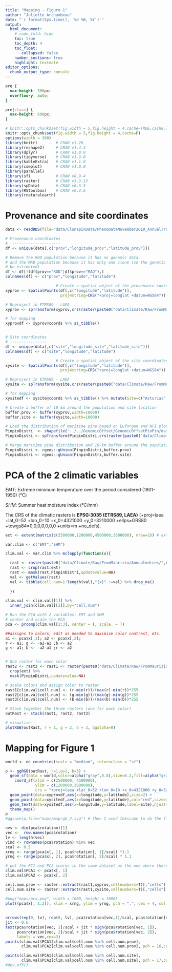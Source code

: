 ```yaml
---
title: "Mapping - Figure 1"
author: "Juliette Archambeau"
date: "`r format(Sys.time(), '%d %B, %Y')`"
output: 
  html_document:
    # code_fold: hide
    toc: true
    toc_depth: 4
    toc_float:
       collapsed: false
    number_sections: true
    highlight: textmate
editor_options: 
  chunk_output_type: console
---
```


<style>
pre {
  overflow-x: auto;
}
pre code {
  word-wrap: normal;
  white-space: pre;
}
</style>

<style type="text/css">
div.main-container {
  max-width: 2000px;
  margin-left: auto;
  margin-right: auto;
}
</style>


```css
pre {
  max-height: 300px;
  overflow-y: auto;
}

pre[class] {
  max-height: 600px;
}
```

```r
# knitr::opts_chunk$set(fig.width = 5,fig.height = 4,cache=TRUE,cache.lazy = FALSE)
knitr::opts_chunk$set(fig.width = 5,fig.height = 4,cache=F)
options(width = 300)
library(knitr)        # CRAN v1.26
library(reshape2)     # CRAN v1.4.4
library(dplyr)        # CRAN v1.0.0
library(tidyverse)    # CRAN v1.3.0
library(kableExtra)   # CRAN v1.1.0
library(cowplot)      # CRAN v1.0.0
library(parallel)
library(sf)           # CRAN v0.9-4
library(raster)       # CRAN v3.3-13
library(spData)       # CRAN v0.3.5
library(RStoolbox)    # CRAN v0.2.6
library(rnaturalearth)
```


# Provenance and site coordinates

```r
data <- readRDS(file="data/ClonapinData/PhenoDataNovember2019_AnnualTraits.rds")

# Provenance coordinates
# ----------------------
df <- unique(data[,c("prov","longitude_prov","latitude_prov")])

# Remove the ROD population because it has no genomic data,
# and the MAD population because it has only one clone (so the genetic variation can't
# be estimated)
df <- df[!(df$prov=="ROD"|df$prov=="MAD"),]
colnames(df) <- c("prov","longitude","latitude")

                      # Create a spatial object of the provenance coordinates 
xyprov <- SpatialPoints(df[,c("longitude","latitude")], 
                        proj4string=CRS("+proj=longlat +datum=WGS84"))

# Reproject in ETRS89 - LAEA 
xyprov <- spTransform(xyprov,crs(raster(paste0("data/Climate/Raw/FromMaurizio/Annualndices/EMT.tif"))))

# for mapping
xyprovdf <- xyprov@coords %>% as_tibble()


# Site coordinates
# ----------------
df <- unique(data[,c("site","longitude_site","latitude_site")])
colnames(df) <- c("site","longitude","latitude")

                      # Create a spatial object of the site coordinates 
xysite <- SpatialPoints(df[,c("longitude","latitude")], 
                        proj4string=CRS("+proj=longlat +datum=WGS84"))

# Reproject in ETRS89 - LAEA
xysite <- spTransform(xysite,crs(raster(paste0("data/Climate/Raw/FromMaurizio/Annualndices/EMT.tif"))))

# for mapping
xysitedf <- xysite@coords %>% as_tibble() %>% mutate(Site=c("Asturias","Bordeaux","Fundão"))
```


```r
# Create a buffer of 10 km around the population and site location
buffer.prov <- buffer(xyprov,width=10000)
buffer.site <- buffer(xysite,width=10000)

# Load the distribution of maritime pine based on Euforgen and NFI plots
PinpinDistri  <- shapefile('../../GenomicOffset/GenomicOffsetPinPin/data/maps/MaskPinpinDistri/PinpinDistriEUforgen_NFIplotsBuffer10km.shp')
PinpinDistri <- spTransform(PinpinDistri,crs(raster(paste0("data/Climate/Raw/FromMaurizio/Annualndices/EMT.tif")) ))

# Merge maritime pine distribution and 10-km buffer around the population and site location
PinpinDistri <- rgeos::gUnion(PinpinDistri,buffer.prov)
PinpinDistri <- rgeos::gUnion(PinpinDistri,buffer.site)
```

# PCA of the 2 climatic variables

$EMT$: Extreme minimum temperature over the period considered (1901-1950) (°C)

$SHM$: Summer heat moisture index (°C/mm)

The CRS of the climatic rasters is **EPSG:3035 (ETRS89, LAEA)** (+proj=laea +lat_0=52 +lon_0=10 +x_0=4321000 +y_0=3210000 +ellps=GRS80 +towgs84=0,0,0,0,0,0,0 +units=m +no_defs).

```r
ext <- extent(matrix(c(2500000,1200000,4500000,3000000), nrow=2)) # extent for the map visualization

var.clim <- c("EMT","SHM")

clim.val <- var.clim %>% mclapply(function(x){

  rast <- raster(paste0("data/Climate/Raw/FromMaurizio/Annualndices/",x,".tif")) 
  rast <- crop(rast,ext)
  rast <- mask(rast,PinpinDistri,updatevalue=NA)
  val <- getValues(rast)
  val <- tibble(cell.num=1:length(val),"{x}" :=val) %>% drop_na()
  
  })

clim.val <- clim.val[[1]] %>% 
  inner_join(clim.val[[2]],by="cell.num")

# Run the PCA with 2 variables: EMT and SHM
# center and scale the PCA
pca <- prcomp(clim.val[2:3], center = T, scale. = T)

##assigns to colors, edit as needed to maximize color contrast, etc.
a1 <- pca$x[,1]; a2 <- pca$x[,2];
r <- a1; g <- -a2-a1 ;b <- a2 
g <- a1; b <- -a2-a1 ;r <- a2 


# One raster for each color
rast2 <- rast3 <- rast1 <- raster(paste0("data/Climate/Raw/FromMaurizio/Annualndices/EMT.tif")) %>% 
  crop(ext) %>% 
  mask(PinpinDistri,updatevalue=NA)

# scale colors and assign color to raster
rast1[clim.val$cell.num] <- (r-min(r))/(max(r)-min(r))*255
rast2[clim.val$cell.num] <- (g-min(g))/(max(g)-min(g))*255
rast3[clim.val$cell.num] <- (b-min(b))/(max(b)-min(b))*255

# Stack together the three rasters (one for each color)
outRast <- stack(rast1, rast2, rast3)

# visualize
plotRGB(outRast, r = 1, g = 2, b = 3, bgalpha=0)
```


# Mapping for Figure 1

```r
world <- ne_countries(scale = "medium", returnclass = "sf")

p <- ggRGB(outRast, r=1,g=2, b=3) + 
  geom_sf(data = world,color=alpha("gray",0.8),size=0.2,fill=alpha("gray",0.1))  +
    coord_sf(xlim = c(2500000, 4500000), 
             ylim = c(1200000,3000000),
             crs = "+proj=laea +lat_0=52 +lon_0=10 +x_0=4321000 +y_0=3210000 +ellps=GRS80 +units=m +no_defs ") + 
  geom_point(data=xyprovdf,aes(x=longitude,y=latitude),size=2) +
  geom_point(data=xysitedf,aes(x=longitude,y=latitude),col="red",size=3,shape=17) +
  geom_text(data=xysitedf,aes(x=longitude,y=latitude,label=Site),hjust=1.2, vjust=-1.2, col="red",size=6,fontface="bold") +
  theme_map()
p
#ggsave(p,file="maps/maprgb_2.svg") # then I used Inkscape to do the final map
```


```r
nvs <- dim(pca$rotation)[1]
vec <-  row.names(pca$rotation)
lv <- length(vec)
vind <- rownames(pca$rotation) %in% vec
scal <- 0.5
xrng <- range(pca$x[, 1], pca$rotation[, 1]/scal) *1.1
yrng <- range(pca$x[, 2], pca$rotation[, 2]/scal) * 1.1

# put the PC1 and PC2 scores in the same dataset as the one where there are the cell values
clim.val$PCA1 <- pca$x[, 1]
clim.val$PCA2 <- pca$x[, 2]

cell.num.prov <- raster::extract(rast1,xyprov,cellnumbers=T)[,"cells"]
cell.num.site <- raster::extract(rast1,xysite,cellnumbers=T)[,"cells"]

#png("maps/pca.png", width = 1000, height = 1000)
plot((pca$x[, 1:2]), xlim = xrng, ylim = yrng, pch = ".", cex = 4, col = rgb(rast1[clim.val$cell.num] , 
                                                                             rast2[clim.val$cell.num], 
                                                                             rast3[clim.val$cell.num], max = 255), asp = 1)
arrows(rep(0, lv), rep(0, lv), pca$rotation[vec,1]/scal, pca$rotation[vec, 2]/scal, length = 0.0625,lwd=3)
jit <- 0.6
text(pca$rotation[vec, 1]/scal + jit * sign(pca$rotation[vec, 1]), 
     pca$rotation[vec, 2]/scal + jit * sign(pca$rotation[vec, 2]), 
     labels = vec,cex=3)
points(clim.val$PCA1[clim.val$cell.num %in% cell.num.prov],
       clim.val$PCA2[clim.val$cell.num %in% cell.num.prov], pch = 16,cex=1.5)

points(clim.val$PCA1[clim.val$cell.num %in% cell.num.site],
       clim.val$PCA2[clim.val$cell.num %in% cell.num.site], pch = 17,cex=1.5,col="red")
#dev.off() 
```


